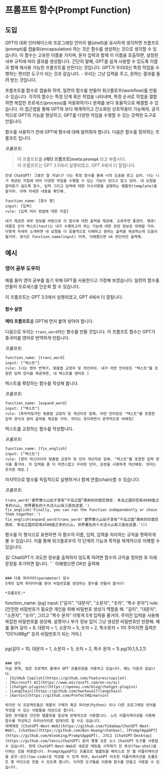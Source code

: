 # 프롬프트 함수(Prompt Function)

## 도입
GPT의 대화 인터페이스와 프로그래밍 언어의 쉘(shell)을 유사하게  생각하면  프롬프트(prompt)를 캡슐화(encapsulation) 하는 것은 함수를 생성하는 것으로 생각할 수 있습니다. 이 함수는 고유한 이름을 가지며, 문자 입력과 함께 이 이름을 호출하면, 설정된 내부 규칙에 따라 결과를 생성합니다. 간단히 말해, GPT를 쉽게 사용할 수 있도록 이름과 함께 재사용 가능한 프롬프트를 만든다는 것입니다. GPT가 우리대신 특정 작업을 수행하는 편리한 도구가 되는 것과 같습니다. - 우리는 그냥 입력을 주고, 원하는 결과를 돌려 받는 것입니다.

프롬프트를 함수로 캡슐화 하여, 일련의 함수를 만들어 워크플로우(workflow)를 만들 수 있습니다. 각각의 함수는 특정 단계 혹은 작업을 나타내며, 특정 순서로 작업을 결합하면 복잡한 프로세스(process)를 자동화하거나 문제를 보다 효율적으로 해결할 수 있습니다. 이 접근법을 통해 GPT와 보다 체계적이고 간소화된 상호작용이 가능해져, 궁극적으로 GPT의 기능을 향상하고, GPT를 다양한 작업을 수행할 수 있는 강력한 도구로 만듭니다.

함수를 사용하기 전에 GPT에 함수에 대해 알려줘야 합니다. 다음은 함수를 정의하는 프롬프트 입니다.

*프롬프트:*
> 이 프롬프트를 **(메타 프롬프트)meta prompt** 라고 부릅시다.  
이 프롬프트는 GPT 3.5에서 실행되었고, GPT 4에서 더 잘됩니다.

```
안녕 ChatGPT! 그동안 잘 지냈니? 나는 특정 함수를 통해 너의 도움을 받고 싶어. 나는 니가 제공된 지침에 따라 다양한 작업을 수행할 수 있는 기능이 있다고 알고 있어. 내 요청을 알아듣기 쉽도록 함수, 입력 그리고 입력에 대한 지시사항을 설명하는 탬플릿(template)을 쓸거야. 아래 자세한 내용을 확인해.

function_name: [함수 명]
input: [입력]
rule: [입력 처리 방법에 대한 지침]

내가 제공한 세부 정보를 바탕으로 이 함수에 대한 출력을 제공해. 도와주면 좋겠어. 땡큐!
대괄호 안의 텍스트(text)는 내가 수행하고자 하는 기능에 대한 관련 정보로 대체할 거야. 이렇게 자세히 소개하면 내 요청을 더 효율적으로 이해하고 원하는 출력을 제공하는데 도움이 될거야. 형식은 function_name(input) 이며, 이해했으면 ok 한단어만 출력해.
```


## 예시

### 영어 공부 도우미
예를 들어 영어 공부를 돕기 위해 GPT를 사용한다고 가정해 보겠습니다. 일련의 함수를 만들어 프로세스를 단순화 할 수 있습니다.

이 프롬프트는 GPT 3.5에서 실행되었고, GPT 4에서 더 잘됩니다.

#### 함수 설명
**메타 프롬프트**를 GPT에 먼저 붙여 넣어야 합니다.

다음으로 우리는 `trans_word`라는 함수를 만들 것입니다.
이 프롬프트 함수는 GPT가 중국어를 영어로 번역하게 만듭니다.

*프롬프트:*
```
function_name: [trans_word]
input: ["텍스트"]
rule: [너는 영어 번역가, 맞춤법 교정자 및 개선자야. 내가 어떤 언어로든 "텍스트"를 포함한 입력 양식을 제공하면, 내 텍스트를 영어로 ]
```

텍스트를 확장하는 함수를 작성해 봅니다.

*프롬프트:*
```
function_name: [expand_word]
input: ["텍스트"]
rule: [투머치토커인 맞춤법 교정자 및 개선자로 일해. 어떤 언어로든 "텍스트"를 포함한 입력 양식과 원어 출력을 제공할 거야. 의미는 유지하면서 문학적으로 바꿔줘]
```

텍스트를 교정하는 함수를 작성합니다.

*프롬프트:*
```
function_name: [fix_english]
input: ["텍스트"]
rule: [영어 마스터이자 맞춤법 교장자 및 언어 개선자로 일해. "텍스트"를 포함한 입력 양식을 줄거야. 이 입력을 좀 더 자연스럽고 우아한 단어, 문장을 사용하게 개선해줘. 의미는 유지한 채로.]
```

마지막으로 함수를 독립적으로 실행하거나 함께 연결(chain)할 수 있습니다.

*프롬프트:*
```
trans_word('婆罗摩火山处于享有“千岛之国”美称的印度尼西亚. 多岛之国印尼有4500座之多的火山, 世界著名的十大活火山有三座在这里.')
fix_english('Finally, you can run the function independently or chain them together.')
fix_english(expand_word(trans_word('婆罗摩火山处于享有“千岛之国”美称的印度尼西亚. 多岛之国印尼有4500座之多的火山, 世界著名的十大活火山有三座在这里.')))
```
함수를 이 형식으로 표현하면 각 함수의 이름, 입력, 입력을 처리하는 규칙을 명확하게 볼 수 있습니다. 이를 통해 워크플로우의 각 단계의 기능과 목적을 체계적으로 이해할 수 있습니다.

_팁:_
ChatGPT가 과도한 정보를 출력하지 않도록 하려면 함수의 규칙을 정의한 후 아래 문장을 추가하면 됩니다. ```
이해했으면 OK만 출력해
```

### 다중 파라미터(parameter) 함수
5개의 입력 파라미터를 받아 비밀번호를 생성하는 함수를 만들어 봅시다!

*프롬프트:*
```
function_name: [pg]
input: ["길이", "대문자", "소문자", "숫자", "특수 문자"]
rule: [안전한 비밀번호가 필요한 개인을 위해 비밀번호 생성기 역할을 해. "길이", "대문자", "소문자", "숫자", 그리고 "특수 문자" 이렇게 5개 입력을 줄거야. 주어진 입력을 사용해 복잡한 비밀번호를 생성해. 설명이나 부가 정보 없이 그냥 생성한 비밀번호만 반환해. 예를 들어 길이 = 8, 대문자 = 1, 소문자 = 5, 숫자 = 2, 특수문자 = 1이 주어지면 출력은 "D5%t9Bgf" 등의 비밀번호가 되는 거야.]
```
```
pg(길이 = 10, 대문자 = 1, 소문자 = 5, 숫자 = 2, 특수 문자 = 1)
pg(10,1,5,2,1)
```

### 생각
지금 현재, 많은 프로젝트 들에서 GPT 프롬프팅을 사용하고 있습니다. 예는 다음과 같습니다.
- [GitHub Copilot](https://github.com/features/copilot)
- [Microsoft AI](https://www.microsoft.com/en-us/ai)
- [chatgpt-plugins](https://openai.com/blog/chatgpt-plugins)
- [LangChain](https://github.com/hwchase17/langchain)
- [marvin](https://github.com/PrefectHQ/marvin)

하지만 이 프로젝트들은 제품의 구매자 혹은 파이썬(Python) 이나 다른 프로그래밍 언어를 작성할 수 있는 사람들을 대상으로 합니다.
일반 유저들은 간단한 탬플릿을 일상에 반복적으로 사용합니다. 노트 어플리케이션을 이용해 함수를 작성하고 라이브러리로 업데이트 할 수도 있습니다.
대체제로 [ChatGPT-Next-Web](https://github.com/Yidadaa/ChatGPT-Next-Web), [chatbox](https://github.com/Bin-Huang/chatbox), [PromptAppGPT](https://github.com/mleoking/PromptAppGPT), 그리고 [ChatGPT-Desktop](https://github.com/lencx/ChatGPT) 등의 몇몇 오픈 소스 ChatGPT 도구를 사용할 수 있습니다. 현재 ChatGPT-Next-Web은 새로운 채팅을 시작하기 전 퓨샷(few-shot)을 더하는 것을 허용합니다. PromptAppGPT는 프롬프트 탬플릿을 베이스로 한 웹 어플리케이션을 로우-코드(low-code)로 작성할 수 있게 하여, AutoGPT 비슷한 어플리케이션을 프롬프트 몇 라인으로 만들 수 있도록 합니다. 이러한 도구들을 이용해 함수를 만들고 사용할 수 있습니다.
